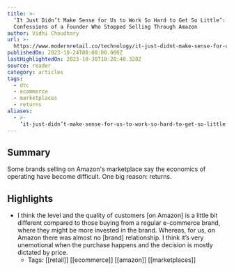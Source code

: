 ```yaml
---
title: >-
  ‘It Just Didn’t Make Sense for Us to Work So Hard to Get So Little’:
  Confessions of a Founder Who Stopped Selling Through Amazon
author: Vidhi Choudhary
url: >-
  https://www.modernretail.co/technology/it-just-didnt-make-sense-for-us-to-work-so-hard-to-get-so-little-confessions-of-a-founder-who-stopped-selling-through-amazon/?utm_source=mrdis&utm_campaign=ecommerceweekly&utm_medium=email
publishedOn: 2023-10-24T00:00:00.000Z
lastHighlightedOn: 2023-10-30T10:28:40.328Z
source: reader
category: articles
tags:
  - dtc
  - ecommerce
  - marketplaces
  - returns
aliases:
  - >-
    ‘it-just-didn’t-make-sense-for-us-to-work-so-hard-to-get-so-little’-confessions-of-a-founder-who-stopped-selling-through-amazon
---
```

## Summary

Some brands selling on Amazon's marketplace say the economics of operating have become difficult. One big reason: returns.

## Highlights
- I think the level and the quality of customers [on Amazon] is a little bit different compared to those buying from a regular e-commerce brand, where they might be more invested in the brand. Whereas, for us, on Amazon there was almost no [brand] relationship. I think it’s very unemotional when the purchase happens and the decision is mostly dictated by price.
    - Tags: [[retail]] [[ecommerce]] [[amazon]] [[marketplaces]]
